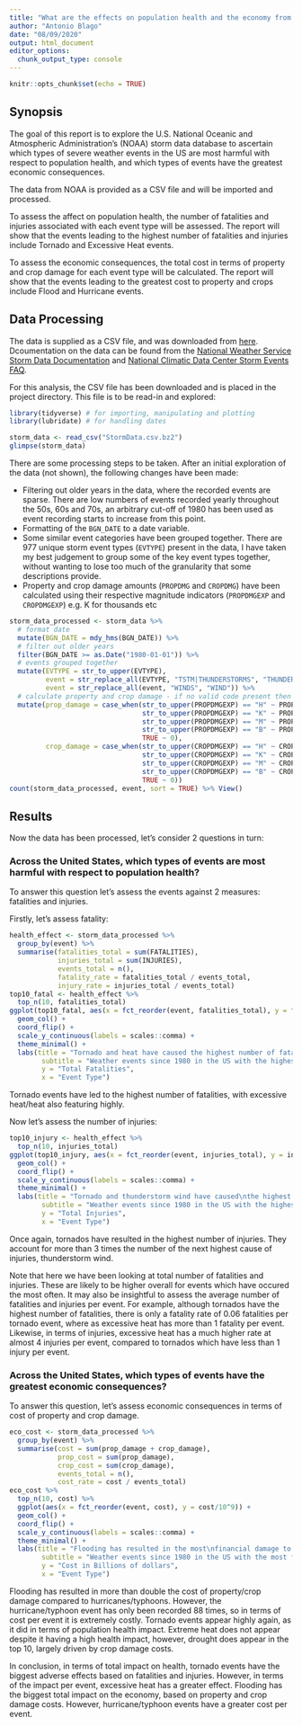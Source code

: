 ```yaml
---
title: "What are the effects on population health and the economy from severe weather events?"
author: "Antonio Blago"
date: "08/09/2020"
output: html_document
editor_options: 
  chunk_output_type: console
---
```


```r
knitr::opts_chunk$set(echo = TRUE)
```

## Synopsis

The goal of this report is to explore the U.S. National Oceanic and Atmospheric Administration's (NOAA) storm data database to ascertain which types of severe weather events in the US are most harmful with respect to population health, and which types of events have the greatest economic consequences.

The data from NOAA is provided as a CSV file and will be imported and processed.

To assess the affect on population health, the number of fatalities and injuries associated with each event type will be assessed. The report will show that the events leading to the highest number of fatalities and injuries include Tornado and Excessive Heat events.

To assess the economic consequences, the total cost in terms of property and crop damage for each event type will be calculated. The report will show that the events leading to the greatest cost to property and crops include Flood and Hurricane events.

## Data Processing

The data is supplied as a CSV file, and was downloaded from [here](https://d396qusza40orc.cloudfront.net/repdata%2Fdata%2FStormData.csv.bz2). Dcoumentation on the data can be found from the [National Weather Service Storm Data Documentation](https://d396qusza40orc.cloudfront.net/repdata%2Fpeer2_doc%2Fpd01016005curr.pdf) and [National Climatic Data Center Storm Events FAQ](https://d396qusza40orc.cloudfront.net/repdata%2Fpeer2_doc%2FNCDC%20Storm%20Events-FAQ%20Page.pdf).

For this analysis, the CSV file has been downloaded and is placed in the project directory. This file is to be read-in and explored:

```r
library(tidyverse) # for importing, manipulating and plotting
library(lubridate) # for handling dates
```


```r
storm_data <- read_csv("StormData.csv.bz2")
glimpse(storm_data)
```

There are some processing steps to be taken. After an initial exploration of the data (not shown), the following changes have been made:

*  Filtering out older years in the data, where the recorded events are sparse. There are low numbers of events recorded yearly throughout the 50s, 60s and 70s, an arbitrary cut-off of 1980 has been used as event recording starts to increase from this point.
*  Formatting of the `BGN_DATE` to a date variable.
*  Some similar event categories have been grouped together. There are 977 unique storm event types (`EVTYPE`) present in the data, I have taken my best judgement to group some of the key event types together, without wanting to lose too much of the granularity that some descriptions provide.
*  Property and crop damage amounts (`PROPDMG` and `CROPDMG`) have been calculated using their respective magnitude indicators (`PROPDMGEXP` and `CROPDMGEXP`) e.g. K for thousands etc


```r
storm_data_processed <- storm_data %>% 
  # format date
  mutate(BGN_DATE = mdy_hms(BGN_DATE)) %>% 
  # filter out older years
  filter(BGN_DATE >= as.Date("1980-01-01")) %>% 
  # events grouped together
  mutate(EVTYPE = str_to_upper(EVTYPE),
         event = str_replace_all(EVTYPE, "TSTM|THUNDERSTORMS", "THUNDERSTORM"),
         event = str_replace_all(event, "WINDS", "WIND")) %>% 
  # calculate property and crop damage - if no valid code present then set to 0
  mutate(prop_damage = case_when(str_to_upper(PROPDMGEXP) == "H" ~ PROPDMG*100,
                                 str_to_upper(PROPDMGEXP) == "K" ~ PROPDMG*1000,
                                 str_to_upper(PROPDMGEXP) == "M" ~ PROPDMG*10^6,
                                 str_to_upper(PROPDMGEXP) == "B" ~ PROPDMG*10^9,
                                 TRUE ~ 0),
         crop_damage = case_when(str_to_upper(CROPDMGEXP) == "H" ~ CROPDMG*100,
                                 str_to_upper(CROPDMGEXP) == "K" ~ CROPDMG*1000,
                                 str_to_upper(CROPDMGEXP) == "M" ~ CROPDMG*10^6,
                                 str_to_upper(CROPDMGEXP) == "B" ~ CROPDMG*10^9,
                                 TRUE ~ 0))
count(storm_data_processed, event, sort = TRUE) %>% View()
```


## Results

Now the data has been processed, let's consider 2 questions in turn:

### Across the United States, which types of events are most harmful with respect to population health?

To answer this question let's assess the events against 2 measures: fatalities and injuries.

Firstly, let's assess fatality:

```r
health_effect <- storm_data_processed %>% 
  group_by(event) %>% 
  summarise(fatalities_total = sum(FATALITIES),
            injuries_total = sum(INJURIES),
            events_total = n(),
            fatality_rate = fatalities_total / events_total,
            injury_rate = injuries_total / events_total) 
top10_fatal <- health_effect %>% 
  top_n(10, fatalities_total)
ggplot(top10_fatal, aes(x = fct_reorder(event, fatalities_total), y = fatalities_total)) +
  geom_col() +
  coord_flip() +
  scale_y_continuous(labels = scales::comma) +
  theme_minimal() +
  labs(title = "Tornado and heat have caused the highest number of fatalities",
        subtitle = "Weather events since 1980 in the US with the highest number of fatalities",
        y = "Total Fatalities",
        x = "Event Type")
```

Tornado events have led to the highest number of fatalities, with excessive heat/heat also featuring highly. 

Now let's assess the number of injuries:

```r
top10_injury <- health_effect %>% 
  top_n(10, injuries_total)
ggplot(top10_injury, aes(x = fct_reorder(event, injuries_total), y = injuries_total)) +
  geom_col() +
  coord_flip() +
  scale_y_continuous(labels = scales::comma) +
  theme_minimal() +
  labs(title = "Tornado and thunderstorm wind have caused\nthe highest number of injuries",
        subtitle = "Weather events since 1980 in the US with the highest number of injuries",
        y = "Total Injuries",
        x = "Event Type")
```

Once again, tornados have resulted in the highest number of injuries. They account for more than 3 times the number of the next highest cause of injuries, thunderstorm wind.

Note that here we have been looking at total number of fatalities and injuries. These are likely to be higher overall for events which have occured the most often. It may also be insightful to assess the average number of fatalities and injuries per event. For example, although tornados have the highest number of fatalities, there is only a fatality rate of 0.06 fatalities per tornado event, where as excessive heat has more than 1 fatality per event. Likewise, in terms of injuries, excessive heat has a much higher rate at almost 4 injuries per event, compared to tornados which have less than 1 injury per event.  


### Across the United States, which types of events have the greatest economic consequences?

To answer this question, let's assess economic consequences in terms of cost of property and crop damage.

```r
eco_cost <- storm_data_processed %>% 
  group_by(event) %>% 
  summarise(cost = sum(prop_damage + crop_damage),
            prop_cost = sum(prop_damage),
            crop_cost = sum(crop_damage),
            events_total = n(),
            cost_rate = cost / events_total)
eco_cost %>% 
  top_n(10, cost) %>% 
  ggplot(aes(x = fct_reorder(event, cost), y = cost/10^9)) +
  geom_col() +
  coord_flip() +
  scale_y_continuous(labels = scales::comma) +
  theme_minimal() +
  labs(title = "Flooding has resulted in the most\nfinancial damage to property and crops",
        subtitle = "Weather events since 1980 in the US with the most financial damage",
        y = "Cost in Billions of dollars",
        x = "Event Type")
```

Flooding has resulted in more than double the cost of property/crop damage compared to hurricanes/typhoons. However, the hurricane/typhoon event has only been recorded 88 times, so in terms of cost per event it is extremely costly. Tornado events appear highly again, as it did in terms of population health impact. Extreme heat does not appear despite it having a high health impact, however, drought does appear in the top 10, largely driven by crop damage costs.

In conclusion, in terms of total impact on health, tornado events have the biggest adverse effects based on fatalities and injuries. However, in terms of the impact per event, excessive heat has a greater effect. Flooding has the biggest total impact on the economy, based on property and crop damage costs. However, hurricane/typhoon events have a greater cost per event.